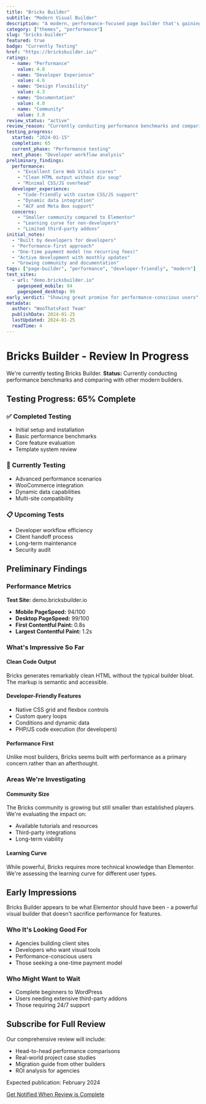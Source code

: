 ```yaml
---
title: "Bricks Builder"
subtitle: "Modern Visual Builder"
description: "A modern, performance-focused page builder that's gaining popularity among developers and agencies for its clean code output."
category: ["themes", "performance"]
slug: "bricks-builder"
featured: true
badge: "Currently Testing"
href: "https://bricksbuilder.io/"
ratings:
  - name: "Performance"
    value: 4.8
  - name: "Developer Experience"
    value: 4.6
  - name: "Design Flexibility"
    value: 4.3
  - name: "Documentation"
    value: 4.0
  - name: "Community"
    value: 3.8
review_status: "active"
review_reason: "Currently conducting performance benchmarks and comparing with other modern builders."
testing_progress:
  started: "2024-01-15"
  completion: 65
  current_phase: "Performance testing"
  next_phase: "Developer workflow analysis"
preliminary_findings:
  performance:
    - "Excellent Core Web Vitals scores"
    - "Clean HTML output without div soup"
    - "Minimal CSS/JS overhead"
  developer_experience:
    - "Code-friendly with custom CSS/JS support"
    - "Dynamic data integration"
    - "ACF and Meta Box support"
  concerns:
    - "Smaller community compared to Elementor"
    - "Learning curve for non-developers"
    - "Limited third-party addons"
initial_notes:
  - "Built by developers for developers"
  - "Performance-first approach"
  - "One-time payment model (no recurring fees)"
  - "Active development with monthly updates"
  - "Growing community and documentation"
tags: ["page-builder", "performance", "developer-friendly", "modern"]
test_sites:
  - url: "demo.bricksbuilder.io"
    pagespeed_mobile: 94
    pagespeed_desktop: 99
early_verdict: "Showing great promise for performance-conscious users"
metadata:
  author: "WooThatsFast Team"
  publishDate: 2024-01-25
  lastUpdated: 2024-01-25
  readTime: 4
---
```


# Bricks Builder - Review In Progress

We're currently testing Bricks Builder. **Status:** Currently conducting performance benchmarks and comparing with other modern builders.

## Testing Progress: 65% Complete

### ✅ Completed Testing
- Initial setup and installation
- Basic performance benchmarks
- Core feature evaluation
- Template system review

### 🔄 Currently Testing
- Advanced performance scenarios
- WooCommerce integration
- Dynamic data capabilities
- Multi-site compatibility

### 📋 Upcoming Tests
- Developer workflow efficiency
- Client handoff process
- Long-term maintenance
- Security audit

## Preliminary Findings

### Performance Metrics
**Test Site:** demo.bricksbuilder.io
- **Mobile PageSpeed:** 94/100
- **Desktop PageSpeed:** 99/100
- **First Contentful Paint:** 0.8s
- **Largest Contentful Paint:** 1.2s

### What's Impressive So Far

#### Clean Code Output
Bricks generates remarkably clean HTML without the typical builder bloat. The markup is semantic and accessible.

#### Developer-Friendly Features
- Native CSS grid and flexbox controls
- Custom query loops
- Conditions and dynamic data
- PHP/JS code execution (for developers)

#### Performance First
Unlike most builders, Bricks seems built with performance as a primary concern rather than an afterthought.

### Areas We're Investigating

#### Community Size
The Bricks community is growing but still smaller than established players. We're evaluating the impact on:
- Available tutorials and resources
- Third-party integrations
- Long-term viability

#### Learning Curve
While powerful, Bricks requires more technical knowledge than Elementor. We're assessing the learning curve for different user types.

## Early Impressions

Bricks Builder appears to be what Elementor should have been - a powerful visual builder that doesn't sacrifice performance for features.

### Who It's Looking Good For
- Agencies building client sites
- Developers who want visual tools
- Performance-conscious users
- Those seeking a one-time payment model

### Who Might Want to Wait
- Complete beginners to WordPress
- Users needing extensive third-party addons
- Those requiring 24/7 support

## Subscribe for Full Review

Our comprehensive review will include:
- Head-to-head performance comparisons
- Real-world project case studies
- Migration guide from other builders
- ROI analysis for agencies

Expected publication: February 2024

[Get Notified When Review is Complete](#subscribe)